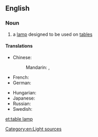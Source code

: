 ==English==

===Noun===
{{en-noun|head=[[table]] [[lamp]]}}

# a [[lamp]] designed to be used on [[table]]s

====Translations====
{{trans-top|a lamp designed for tables}}
* Chinese:
*: Mandarin: {{t|cmn|檯燈|sc=Hani}}, {{t|cmn|台灯|tr=táidēng|sc=Hani}}
* French: {{t-|fr|lampe de table|f}}
* German: {{t+|de|Tischlampe|f}}
{{trans-mid}}
* Hungarian: {{t-|hu|asztali lámpa}}
* Japanese: {{t-|ja|テーブルランプ|tr=tēbururanpu|sc=Jpan}}
* Russian: {{t-|ru|настольная лампа|f|tr=nastólʹnaja lámpa}}
* Swedish: {{t-|sv|bordslampa|c}}
{{trans-bottom}}

[[Category:en:Light sources]]

[[et:table lamp]]